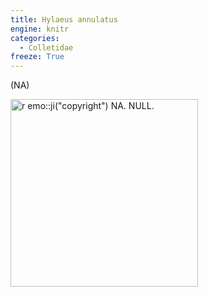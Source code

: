 ```yaml
---
title: Hylaeus annulatus
engine: knitr
categories:
  - Colletidae
freeze: True
---
```

(NA)

[![`r emo::ji("copyright")` NA. NULL.](/files/no_bee.png){height=300}](NA)
